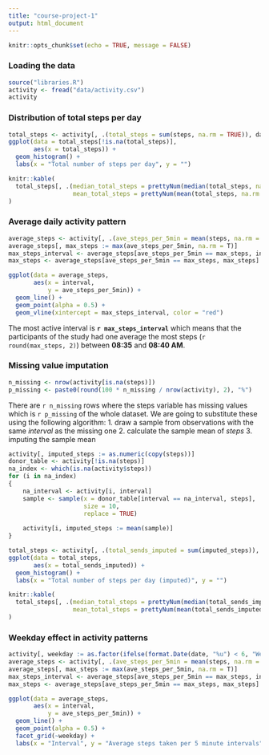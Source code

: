 ```yaml
---
title: "course-project-1"
output: html_document
---
```


```r
knitr::opts_chunk$set(echo = TRUE, message = FALSE)
```


### Loading the data
```r
source("libraries.R")
activity <- fread("data/activity.csv")
activity
```



### Distribution of total steps per day
```r
total_steps <- activity[, .(total_steps = sum(steps, na.rm = TRUE)), date]
ggplot(data = total_steps[!is.na(total_steps)], 
       aes(x = total_steps)) + 
  geom_histogram() +
  labs(x = "Total number of steps per day", y = "")

knitr::kable(
  total_steps[, .(median_total_steps = prettyNum(median(total_steps, na.rm = TRUE), big.mark = " "),
                  mean_total_steps = prettyNum(mean(total_steps, na.rm = TRUE), big.mark = " "))]
)
```



### Average daily activity pattern
```r
average_steps <- activity[, .(ave_steps_per_5min = mean(steps, na.rm = T)), interval]
average_steps[, max_steps := max(ave_steps_per_5min, na.rm = T)]
max_steps_interval <- average_steps[ave_steps_per_5min == max_steps, interval]
max_steps <- average_steps[ave_steps_per_5min == max_steps, max_steps]

ggplot(data = average_steps,
       aes(x = interval,
           y = ave_steps_per_5min)) +
  geom_line() +
  geom_point(alpha = 0.5) +
  geom_vline(xintercept = max_steps_interval, color = "red")
```  


The most active interval is **`r max_steps_interval`** which means that the participants of the study had one average the most steps (`r round(max_steps, 2)`) between **08:35** and **08:40 AM**.



### Missing value imputation
```r
n_missing <- nrow(activity[is.na(steps)])
p_missing <- paste0(round(100 * n_missing / nrow(activity), 2), "%")
```

There are `r n_missing` rows where the steps variable has missing values which is `r p_missing` of the whole dataset. We are going to substitute these using the following algorithm:
1. draw a sample from observations with the same *interval* as the missing one
2. calculate the sample mean of *steps*
3. imputing the sample mean


```r
activity[, imputed_steps := as.numeric(copy(steps))]
donor_table <- activity[!is.na(steps)]
na_index <- which(is.na(activity$steps))
for (i in na_index)
{
    na_interval <- activity[i, interval]
    sample <- sample(x = donor_table[interval == na_interval, steps],
                     size = 10,
                     replace = TRUE)
  
    activity[i, imputed_steps := mean(sample)]
}
```

```r
total_steps <- activity[, .(total_sends_imputed = sum(imputed_steps)), date]
ggplot(data = total_steps, 
       aes(x = total_sends_imputed)) + 
  geom_histogram() +
  labs(x = "Total number of steps per day (imputed)", y = "")

knitr::kable(
  total_steps[, .(median_total_steps = prettyNum(median(total_sends_imputed, na.rm = TRUE), big.mark = " "),
                  mean_total_steps = prettyNum(mean(total_sends_imputed, na.rm = TRUE), big.mark = " "))]
)
```



### Weekday effect in activity patterns
```r
activity[, weekday := as.factor(ifelse(format.Date(date, "%u") < 6, "Weekday", "Weekend"))]
average_steps <- activity[, .(ave_steps_per_5min = mean(steps, na.rm = T)), .(interval, weekday)]
average_steps[, max_steps := max(ave_steps_per_5min, na.rm = T)]
max_steps_interval <- average_steps[ave_steps_per_5min == max_steps, interval]
max_steps <- average_steps[ave_steps_per_5min == max_steps, max_steps]

ggplot(data = average_steps,
       aes(x = interval,
           y = ave_steps_per_5min)) +
  geom_line() +
  geom_point(alpha = 0.5) +
  facet_grid(~weekday) +
  labs(x = "Interval", y = "Average steps taken per 5 minute intervals")
```  